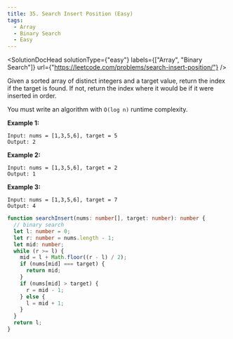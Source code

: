 ```yaml
---
title: 35. Search Insert Position (Easy)
tags:
  - Array
  - Binary Search
  - Easy
---
```



<SolutionDocHead
  solutionType={"easy"}
  labels={["Array", "Binary Search"]}
  url={"https://leetcode.com/problems/search-insert-position/"}
/>

Given a sorted array of distinct integers and a target value, return the index if the target is found. If not, return the index where it would be if it were inserted in order.

You must write an algorithm with `O(log n)` runtime complexity.

<b>Example 1:</b>

```
Input: nums = [1,3,5,6], target = 5
Output: 2
```

<b>Example 2:</b>

```
Input: nums = [1,3,5,6], target = 2
Output: 1
```

<b>Example 3:</b>

```
Input: nums = [1,3,5,6], target = 7
Output: 4
```

```ts title=solution.ts
function searchInsert(nums: number[], target: number): number {
  // binary search
  let l: number = 0;
  let r: number = nums.length - 1;
  let mid: number;
  while (r >= l) {
    mid = l + Math.floor((r - l) / 2);
    if (nums[mid] === target) {
      return mid;
    }
    if (nums[mid] > target) {
      r = mid - 1;
    } else {
      l = mid + 1;
    }
  }
  return l;
}
```

